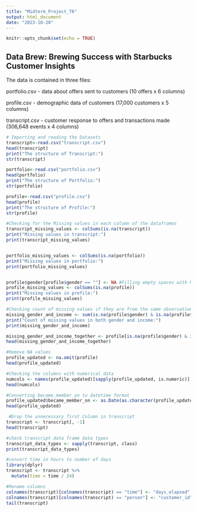 ```yaml
---
title: "Midterm_Project_T6"
output: html_document
date: "2023-10-20"
---
```


```r
knitr::opts_chunk$set(echo = TRUE)
```

## Data Brew: Brewing Success with Starbucks Customer Insights
The data is contained in three files:

portfolio.csv - data about offers sent to customers (10 offers x 6 columns)

profile.csv - demographic data of customers (17,000 customers x 5 columns)

transcript.csv - customer response to offers and transactions made (306,648 events x 4 columns)


```r
# Importing and reading the Datasets 
transcript<-read.csv("transcript.csv")
head(transcript)
print("The structure of Transcript:")
str(transcript)

portfolio<-read.csv("portfolio.csv")
head(portfolio)
print("The structure of Portfolio:")
str(portfolio)

profile<-read.csv("profile.csv")
head(profile)
print("The structure of Profile:")
str(profile)
```
```r
#Checking for the Missing values in each column of the dataframes
transcript_missing_values <- colSums(is.na(transcript))
print("Missing values in transcript:")
print(transcript_missing_values)


portfolio_missing_values <- colSums(is.na(portfolio))
print("Missing values in portfolio:")
print(portfolio_missing_values)


profile$gender[profile$gender == ""] <- NA #Filling empty spaces with NA values
profile_missing_values <- colSums(is.na(profile))
print("Missing values in profile:")
print(profile_missing_values)
```

```r
#Checking count of missing values if they are from the same observations
missing_gender_and_income <- sum(is.na(profile$gender) & is.na(profile$income))
print("Count of missing values in both gender and income:")
print(missing_gender_and_income)
```

```r
missing_gender_and_income_together <- profile[is.na(profile$gender) & is.na(profile$income), ]
head(missing_gender_and_income_together)
```


```r
#Remove NA values
profile_updated <- na.omit(profile)
head(profile_updated)
```
```r
#Checking the columns with numerical data 
numcols <- names(profile_updated)[sapply(profile_updated, is.numeric)]
head(numcols)

```

```r
#Converting became_member_on to datetime format
profile_updated$became_member_on <- as.Date(as.character(profile_updated$became_member_on), format = "%Y%m%d")
head(profile_updated)

```
```r
 #Drop the unnecessary first Column in transcript
transcript <- transcript[, -1]
head(transcript)
```
```r
#check transcript data frame data types
transcript_data_types <- sapply(transcript, class)
print(transcript_data_types)
```
```r
#convert time in hours to number of days 
library(dplyr)
transcript <- transcript %>% 
  mutate(time = time / 24)
```

```r
#Rename columns 
colnames(transcript)[colnames(transcript) == "time"] <- "days_elapsed"
colnames(transcript)[colnames(transcript) == "person"] <- "customer_id"
tail(transcript)
```

